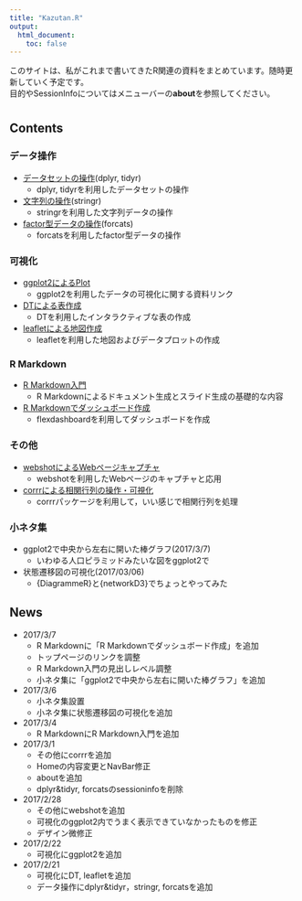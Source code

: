```yaml
---
title: "Kazutan.R"
output:
  html_document:
    toc: false
---
```


このサイトは、私がこれまで書いてきたR関連の資料をまとめています。随時更新していく予定です。  
目的やSessionInfoについてはメニューバーの**about**を参照してください。


# {.row}

## Contents {.col-md-8}

### データ操作

- [データセットの操作](data_handling.html)(dplyr, tidyr)
    - dplyr, tidyrを利用したデータセットの操作
- [文字列の操作](stringr-intro.html)(stringr)
    - stringrを利用した文字列データの操作
- [factor型データの操作](forcats_test.html)(forcats)
    - forcatsを利用したfactor型データの操作

### 可視化

- [ggplot2によるPlot](ggplot2_links.html)
    - ggplot2を利用したデータの可視化に関する資料リンク
- [DTによる表作成](DT_demo.html)
    - DTを利用したインタラクティブな表の作成
- [leafletによる地図作成](leaflet_d.html)
    - leafletを利用した地図およびデータプロットの作成

### R Markdown

- [R Markdown入門](Rmd_intro.html)
    - R Markdownによるドキュメント生成とスライド生成の基礎的な内容
- [R Markdownでダッシュボード作成](fdb_intro.html)
    - flexdashboardを利用してダッシュボードを作成

### その他

- [webshotによるWebページキャプチャ](webshot_demo.html)
    - webshotを利用したWebページのキャプチャと応用
- [corrrによる相関行列の操作・可視化](corrr_test.html)
    - corrrパッケージを利用して，いい感じで相関行列を処理

### 小ネタ集

- ggplot2で中央から左右に開いた棒グラフ(2017/3/7)
    - いわゆる人口ピラミッドみたいな図をggplot2で
- 状態遷移図の可視化(2017/03/06)
    - {DiagrammeR}と{networkD3}でちょっとやってみた

## News {.col-md-4 .news}
- 2017/3/7
    - R Markdownに「R Markdownでダッシュボード作成」を追加
    - トップページのリンクを調整
    - R Markdown入門の見出しレベル調整
    - 小ネタ集に「ggplot2で中央から左右に開いた棒グラフ」を追加
- 2017/3/6
    - 小ネタ集設置
    - 小ネタ集に状態遷移図の可視化を追加
- 2017/3/4
    - R MarkdownにR Markdown入門を追加
- 2017/3/1
    - その他にcorrrを追加
    - Homeの内容変更とNavBar修正
    - aboutを追加
    - dplyr&tidyr, forcatsのsessioninfoを削除
- 2017/2/28
    - その他にwebshotを追加
    - 可視化のggplot2内でうまく表示できていなかったものを修正
    - デザイン微修正
- 2017/2/22
    - 可視化にggplot2を追加
- 2017/2/21
    - 可視化にDT, leafletを追加
    - データ操作にdplyr&tidyr，stringr, forcatsを追加
